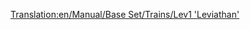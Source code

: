 [[Translation:en/Manual/Base Set/Trains/Lev1 'Leviathan']]
{{de/Manual/Base Set/Trains/Züge|Image=[[File:en/Manual/Base Set/Trains/Lev1leviathan.png]]
|Name=Lev1 'Leviathan'
|Kosten=£ 82031
|Geschwindigkeit=402 km/h (251 mph)
|Gewicht=105 t
|Leistung=10000 PS (7457 kW)
|Betriebskosten=£ 3515
|Entwurf=2020
|Betriebsdauer=20
|Platz=keine
|Beschreibung=Sogar mit einigen Problemen mit der Zuverlässigkeit bietet der Motor wesentliche Verbesserungen gegenüber der [[de/Einschienenbahn|Einschienenbahn]]. Nicht nur, dass die Höchstgeschwindigkeit gegenüber des [[de/Millennium Z1|Millennium Z1]] um 20% erhöht ist, dank der [[de/Magnetschwebebahn|Magnetschwebebahnschienen]] ist er in der Lage, sehr lange und schwere Züge zu ziehen.

|Reales-Leben=Die erste Magnetschwebebahn wurde in Deutschland entwickelt ([https://www.wikipedia.org/wiki/Transrapid Transrapid]). Die bislang einzige Transrapidstrecke im Regelbetrieb wurde im Jahr 2004 in Shanghai in Betrieb genommen.
}}